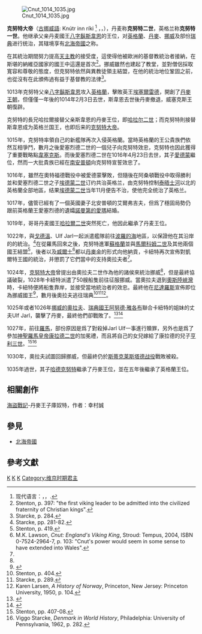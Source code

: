 {{refimprove|time=2015-02-12T05:01:27+00:00}}
{{Expand|time=2014-08-14}}
{{Infobox royalty
| name         = 克努特大帝<br>{{lang|en|Cnut the Great}}
| image        = Pictures of English History Plate X - Canute and His Courtiers.jpg
| succession   = [[英格兰君主列表|英格兰国王]]
| reign        = 1016年–1035年
| predecessor  = [[刚勇者埃德蒙|愛德蒙二世]]
| successor    = [[飞毛腿哈罗德|哈羅德一世]]
| succession1  = [[丹麦君主列表|丹麦国王]]
| reign1       = 1018年–1035年
| predecessor1 = [[哈拉尔二世_(丹麦)|哈拉爾二世]]
| successor1   = [[哈德克努特|哈德克努特]]
| succession2  = [[挪威君主列表#英格林王朝的分支金发王朝|挪威国王]]
| reign2       = 1028年–1035年
| predecessor2 = [[奥拉夫二世|奥拉夫二世]]
| successor2   = [[马格努斯一世_(挪威)|马格努斯一世]]
| house        = [[丹麦王朝|克尼特林王朝]]
| father       = [[八字胡斯文|丹麥國王斯文二世]]
| birth_date   = 990年
| death_date   = 1035年11月12日（45岁）
| death_place  = 英格兰多塞特郡[[沙夫茨伯里|沙夫茨伯里]]
| burial_place = [[英格兰王國|英格兰王國]][[温彻斯特|温彻斯特]][[温彻斯特座堂|温彻斯特座堂]]
}}

[[File:Cnut_1014_1035.jpg|right]]

'''克努特大帝'''（[[古挪威語|古挪威語]]: Knútr inn ríki <ref>现代语言：{{lang-da|Knud den Store}}，{{lang-no|Knut den mektige}}，{{lang-sv|Knut den Store}}.</ref> ，{{lang-en|Canute the Great}}，{{bd|995年||1035年|11月12日|catIdx=Canute the Great}}），丹麦称'''克努特二世'''，英格兰称'''克努特一世'''。他继承父亲丹麦國王[[八字鬍斯韋恩|八字鬍斯韋恩]]的王位，对[[英格蘭|英格蘭]]、[[丹麥|丹麥]]、[[挪威|挪威]]及部份[[瑞典|瑞典]]进行统治，其辖境享有[[北海帝國|北海帝國]]之称。

在其統治期間努力提高[[天主教|天主教]]的接受度，這使得他被歐洲的基督教統治者接納，在斯堪的納維亞國家的國王中這還是首次<ref>Stenton, p. 397: "the first viking leader to be admitted into the civilized fraternity of Christian kings".</ref>。挪威雖然也建起了教堂，並對僧侶採取寬容和尊敬的態度，但克努特依然與異教徒領主結盟，在他的統治地位鞏固之前，也從沒有在此頒佈過有益于基督教的法律<ref name="#1">Starcke, p. 284.</ref>。

1013年克努特父亲[[八字鬍斯韋恩|八字鬍斯韋恩]]攻入[[英格蘭|英格蘭]]，擊敗英王[[決策無方者埃塞爾雷德|埃塞爾雷德]]，開創了[[丹麥王朝|丹麥王朝]]，但僅僅一年後的1014年2月3日去世，斯韋恩去世後丹麥撤退，威塞克斯王朝復辟。

克努特的長兄哈拉爾接替父亲斯韋恩的丹麥王位，即[[哈拉尔二世_(丹麦)|哈拉尔二世]]；而克努特則接替斯韋恩成为英格兰国王，也即后来的[[克努特大帝|克努特大帝]]。

1015年，克努特率領自己的新艦隊再次入侵英格蘭。當時英格蘭的王公貴族們依然互相爭鬥，數月之後愛塞烈德二世的一個兒子向克努特效忠，克努特也因此獲得了重要戰略點[[韋塞克斯|韋塞克斯]]。而後愛塞烈德二世在1016年4月23日去世，其子[[愛德蒙·伊倫塞德|愛德蒙]]繼位，然而一大批貴族已經在[[南安普頓|南安普頓]]向克努特宣誓效忠了。

1016年，雖然在奧特福德戰役中被愛德蒙擊敗，但隨後在阿桑頓戰役中取得勝利並和愛塞烈德二世之子[[埃德蒙二世|埃德蒙二世]]订约共治英格兰，由克努特控制[[泰晤士河|泰晤士河]]以北的英格蘭全部地區，结果[[埃德蒙二世|埃德蒙二世]]当年11月便告不治，使他完全统治了英格兰。

1017年，儘管已經有了一個英國妻子北安普頓的艾爾弗吉夫，但爲了穩固局勢仍跟前英格蘭王愛塞烈德的遺孀[[諾曼第的愛瑪|諾曼第的愛瑪]]結婚。

1019年，哥哥丹麦國王[[哈拉尔二世_(丹麦)|哈拉爾二世]]突然死亡，他因此繼承了丹麦王位。

1022年，與[[戈德温_(威塞克斯伯爵)|戈德溫]]、Ulf Jarl一起派遣艦隊前往[[波羅的海|波羅的海]]地區，以保證他在其沿岸的的統治。<ref>Starcke, pp. 281-82.</ref>在從羅馬回來之後，克努特進軍[[蘇格蘭|蘇格蘭]]並與[[馬爾科姆二世|馬爾科姆二世]]及其他兩個國王結盟<ref>Stenton, p. 419.</ref>，後者以及[[威爾士|威爾士]]<ref>M.K. Lawson, ''Cnut: England's Viking King'', Stroud: Tempus, 2004, ISBN 0-7524-2964-7, p. 103: "Cnut's power would seem in some sense to have extended into Wales".</ref>都以[[丹麥金|丹麥金]]的形式向他納貢，卡紐特再次宣佈對凱爾特王國的統治，并懲罰了它們當中的支持奧拉夫者<ref name="#1"/>。

1024年，[[克努特大帝|克努特大帝]]曾提出由奧拉夫二世作為他的諸侯來統治挪威<ref name="#1"/>，但是最終協議破裂，1028年卡紐特派遣了50艘船隻前往征服挪威。當奧拉夫退到[[奧斯陸峽灣|奧斯陸峽灣]]時，卡紐特便將船隻靠岸，並接受當地統治者的效忠。最終他在[[尼達羅斯|尼達羅斯]]宣佈即位為挪威國王<ref>{{Cite book|url=https://books.google.com/books?id=PtE9AAAAcAAJ&pg=PA479&dq=Cnut+letter+1027&hl=en&ei=PAK8S5H0NYzStgOfnuiFBQ&sa=X&oi=book_result&ct=result|publisher=Clarendon Press|date=1867|language=en|first=Edward Augustus|last=Freeman|title=The History of the Norman Conquest of England: Its Causes and Its Results|access-date=2020-08-28|archive-date=2020-09-14|archive-url=https://web.archive.org/web/20200914233112/https://books.google.com/books?id=PtE9AAAAcAAJ&pg=PA479&dq=Cnut+letter+1027&hl=en&ei=PAK8S5H0NYzStgOfnuiFBQ&sa=X&oi=book_result&ct=result|dead-url=no}}</ref>，數月後奧拉夫逃往瑞典<ref>Stenton, p. 404.</ref><ref>Starcke, p. 289.</ref><ref>Karen Larsen, ''A History of Norway'', Princeton, New Jersey: Princeton University, 1950, p. 104.</ref>。

1025年或者1026年[[奧拉夫二世|挪威的奧拉夫]]、[[阿努德·雅各布_(瑞典國王)|瑞典國王阿努德·雅各布]]聯合卡紐特的姐妹的丈夫Ulf Jarl，襲擊了丹麥，最終他們卻戰敗了。<ref>{{Cite book|url=https://books.google.com/books?id=1C54r8GgrUIC&pg=PA125&dq=Holy+River+natural+allies&hl=en&ei=yPS7S7j3EY3usQOEvpx-&sa=X&oi=book_result&ct=result|publisher=Taylor & Francis|date=2004-02-20|isbn=978-0-203-64466-9|language=en|first=Jim|last=Bradbury|title=The Routledge Companion to Medieval Warfare|access-date=2020-08-28|archive-date=2020-09-14|archive-url=https://web.archive.org/web/20200914210638/https://books.google.com/books?id=1C54r8GgrUIC&pg=PA125&dq=Holy+River+natural+allies&hl=en&ei=yPS7S7j3EY3usQOEvpx-&sa=X&oi=book_result&ct=result|dead-url=no}}</ref><ref>{{Cite book|url=https://books.google.com/books?id=h_zW8TBBVQkC&pg=PA12&dq=Holy+River+natural+allies+Cnut&hl=en&ei=8fa7S4DFMIyIswPq97l-&sa=X&oi=book_result&ct=result|publisher=McFarland|date=2009-01-14|isbn=978-0-7864-5248-4|language=en|first=Philip J.|last=Potter|title=Gothic Kings of Britain: The Lives of 31 Medieval Rulers, 1016-1399|access-date=2020-08-28|archive-date=2020-09-15|archive-url=https://web.archive.org/web/20200915000745/https://books.google.com/books?id=h_zW8TBBVQkC&pg=PA12&dq=Holy+River+natural+allies+Cnut&hl=en&ei=8fa7S4DFMIyIswPq97l-&sa=X&oi=book_result&ct=result|dead-url=no}}</ref>

1027年，前往[[羅馬|羅馬]]，部份原因是爲了對殺掉Jarl Ulf一事進行贖罪，另外也是爲了參加[[神聖羅馬皇帝|神聖羅馬皇帝]][[康拉德二世_(神圣罗马帝国)|康拉德二世]]的加冕禮，而且將自己的女兒嫁給了康拉德的兒子[[亨利三世_(神圣罗马帝国)|亨利三世]]。<ref>Stenton, pp. 407-08.</ref><ref>Viggo Starcke, ''Denmark in World History'', Philadelphia: University of Pennsylvania, 1962, p. 282.</ref>

1030年，奧拉夫試圖回歸挪威，但最終仍於[[斯蒂克莱斯塔德战役|斯蒂克莱斯塔德战役]]戰敗被殺。

1035年過世，其子[[哈德克努特|哈德克努特]]繼承了丹麥王位，並在五年後繼承了英格蘭王位。

== 相關創作 ==

[[海盜戰記|海盜戰記]]-丹麥王子庫奴特，作者：幸村誠

== 參見 ==

*[[北海帝國|北海帝國]]

== 參考文獻 ==

<references/>

{{s-start}}
{{s-hou|[[高姆王朝|高姆王朝]]||995年|1035年|11月12日|name=克努特大帝}}
{{s-reg}}
{{s-before|[[愛德蒙·伊倫塞德|愛德蒙·伊倫塞德]]}}
{{s-title|[[英格蘭君主列表|英格蘭君主]]<br>為克努特一世|1016年11月30日—1035年11月12日}}
{{s-after|[[飞毛腿哈罗德|哈羅德一世]]}}
{{s-before|[[哈拉爾二世_(丹麥)|哈拉爾二世]]}}
{{s-title|[[丹麥君主列表|丹麥君主]]<br>為克努特二世|1018年—1035年11月12日}}
{{s-after|[[哈德克努特|克努特三世]]}}
{{s-before|[[奧拉夫二世|奧拉夫二世]]}}
{{s-title|[[挪威君主列表|挪威君主]]<br>為克努特|1028年—1035年11月12日}}
{{s-after|[[馬格努斯一世_(挪威)|馬格努斯]]}}
{{end box}}

{{丹麥君主}}
{{英格兰君主}}
{{挪威君主}}
{{Authority control}}
{{DEFAULTSORT:Canute the Great}}

[[Category:挪威君主|K]]
[[Category:丹麥君主|K]]
[[Category:英格蘭君主|K]]
[[Category:维京时期君主|Category:维京时期君主]]